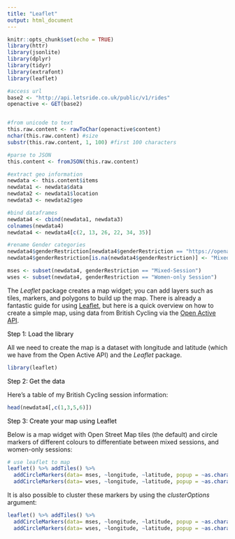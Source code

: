 ```yaml
---
title: "Leaflet"
output: html_document
---
```


```r
knitr::opts_chunk$set(echo = TRUE)
library(httr)
library(jsonlite)
library(dplyr)
library(tidyr)
library(extrafont)
library(leaflet)

#access url
base2 <- "http://api.letsride.co.uk/public/v1/rides"
openactive <- GET(base2) 


#from unicode to text
this.raw.content <- rawToChar(openactive$content)
nchar(this.raw.content) #size
substr(this.raw.content, 1, 100) #first 100 characters

#parse to JSON
this.content <- fromJSON(this.raw.content)

#extract geo information 
newdata <- this.content$items
newdata1 <- newdata$data
newdata2 <- newdata1$location
newdata3 <- newdata2$geo

#bind dataframes
newdata4 <- cbind(newdata1, newdata3)
colnames(newdata4)
newdata4 <- newdata4[c(2, 13, 26, 22, 34, 35)]

#rename Gender categories
newdata4$genderRestriction[newdata4$genderRestriction == "https://openactive.io/FemaleOnly"] <- "Women-only Session"
newdata4$genderRestriction[is.na(newdata4$genderRestriction)] <- "Mixed-Session"

mses <- subset(newdata4, genderRestriction == "Mixed-Session") 
wses <- subset(newdata4, genderRestriction == "Women-only Session")

```

The *Leaflet* package creates a map widget; you can add layers such as tiles, markers, and polygons to build up the map. There is already a fantastic guide for using [Leaflet](https://rstudio.github.io/leaflet/), but here is a quick overview on how to create a simple map, using data from British Cycling via the [Open Active API]("http://api.letsride.co.uk/public/v1/rides"). 

<div style="text-align:left"><span style="color:black; font-size:1em;">Step 1: Load the library</span></div>

All we need to create the map is a dataset with longitude and latitude (which we have from the Open Active API) and the *Leaflet* package.

```r
library(leaflet)
```

<div style="text-align:left"><span style="color:black; font-size:1em;">Step 2: Get the data</span></div>

Here's a table of my British Cycling session information:

```r
head(newdata4[,c(1,3,5,6)])
```



<div style="text-align:left"><span style="color:black; font-size:1em;">Step 3: Create your map using Leaflet</span></div>
Below is a map widget with Open Street Map tiles (the default) and circle markers of different colours to differentiate between mixed sessions, and women-only sessions:

```r
# use leaflet to map
leaflet() %>% addTiles() %>%
  addCircleMarkers(data= mses, ~longitude, ~latitude, popup = ~as.character(genderRestriction), label = ~as.character(genderRestriction), color = "#43A8B6")  %>%
  addCircleMarkers(data= wses, ~longitude, ~latitude, popup = ~as.character(genderRestriction), label = ~as.character(genderRestriction),  color = "#5D4086")
```

It is also possible to cluster these markers by using the *clusterOptions* argument:

```r
leaflet() %>% addTiles() %>%
  addCircleMarkers(data= mses, ~longitude, ~latitude, popup = ~as.character(genderRestriction), label = ~as.character(genderRestriction), color = "#43A8B6", clusterOptions = markerClusterOptions())  %>%
  addCircleMarkers(data= wses, ~longitude, ~latitude, popup = ~as.character(genderRestriction), label = ~as.character(genderRestriction),  color = "#5D4086", clusterOptions = markerClusterOptions())

```

